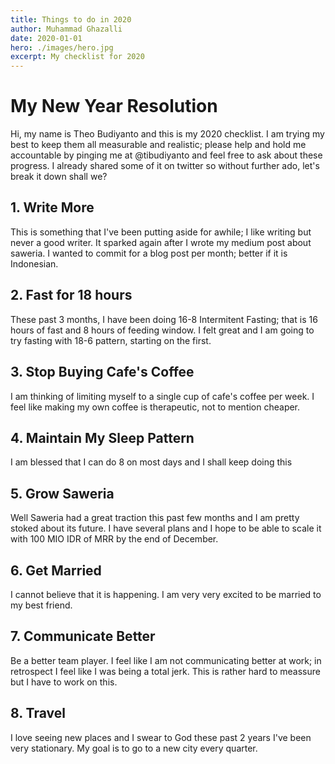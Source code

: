 ```yaml
---
title: Things to do in 2020
author: Muhammad Ghazalli
date: 2020-01-01
hero: ./images/hero.jpg
excerpt: My checklist for 2020 
---
```


# My New Year Resolution

Hi, my name is Theo Budiyanto and this is my 2020 checklist. I am trying my best to keep them all measurable and realistic; please help and hold me accountable by pinging me at @tibudiyanto and feel free to ask about these progress. I already shared
some of it on twitter so without further ado, let's break it down shall we?

## 1. Write More

This is something that I've been putting aside for awhile; I like writing but never a good writer. It sparked again after
I wrote my medium post about saweria. I wanted to commit for a blog post per month; better if it is Indonesian.

## 2. Fast for 18 hours

These past 3 months, I have been doing 16-8 Intermitent Fasting; that is 16 hours of fast and 8 hours of feeding window. I
felt great and I am going to try fasting with 18-6 pattern, starting on the first.

## 3. Stop Buying Cafe's Coffee

I am thinking of limiting myself to a single cup of cafe's coffee per week. I feel like making my own coffee is therapeutic, not to
mention cheaper.

## 4. Maintain My Sleep Pattern

I am blessed that I can do 8 on most days and I shall keep doing this

## 5. Grow Saweria

Well Saweria had a great traction this past few months and I am pretty stoked about its future. I have several plans and I hope
to be able to scale it with 100 MIO IDR of MRR by the end of December.

## 6. Get Married

I cannot believe that it is happening. I am very very excited to be married to my best friend.

## 7. Communicate Better

Be a better team player. I feel like I am not communicating better at work; in retrospect I feel like I was being a total jerk.
This is rather hard to meassure but I have to work on this.

## 8. Travel

I love seeing new places and I swear to God these past 2 years I've been very stationary. My goal is to go to a new city every quarter.
